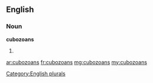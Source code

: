 ==English==

===Noun===
'''cubozoans'''

# {{plural of|cubozoan}}

[[Category:English plurals]]

[[ar:cubozoans]]
[[fr:cubozoans]]
[[mg:cubozoans]]
[[my:cubozoans]]